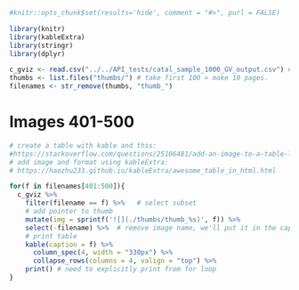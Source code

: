 ```r
#knitr::opts_chunk$set(results='hide', comment = "#>", purl = FALSE)

library(knitr)
library(kableExtra)
library(stringr)
library(dplyr)

c_gviz <- read.csv("../../API_tests/catal_sample_1000_GV_output.csv") # read peter's data here
thumbs <- list.files("thumbs/") # take first 100 > make 10 pages.
filenames <- str_remove(thumbs, "thumb_")
```

# Images 401-500 

```r
# create a table with kable and this:
#https://stackoverflow.com/questions/25106481/add-an-image-to-a-table-like-output-in-r
# add image and format using kableExtra:
# https://haozhu233.github.io/kableExtra/awesome_table_in_html.html

for(f in filenames[401:500]){
  c_gviz %>% 
    filter(filename == f) %>%   # select subset
    # add pointer to thumb
    mutate(img = sprintf('![](./thumbs/thumb_%s)', f)) %>% 
    select(-filename) %>%  # remove image name, we'll put it in the caption
    # print table
    kable(caption = f) %>%
      column_spec(4, width = "330px") %>% 
      collapse_rows(columns = 4, valign = "top") %>% 
    print() # need to explicitly print from for loop
}
```
  

